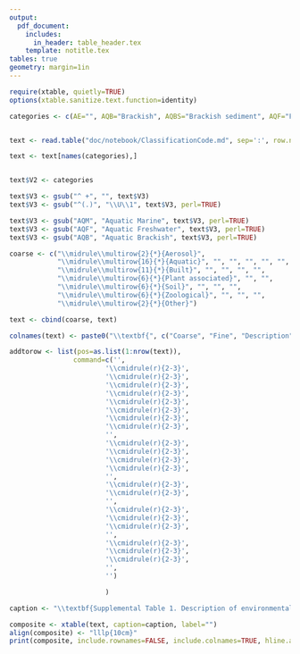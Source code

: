 ```yaml
---
output:
  pdf_document:
    includes:
      in_header: table_header.tex
    template: notitle.tex
tables: true
geometry: margin=1in
---
```


\captionsetup{labelformat=empty}

```r
require(xtable, quietly=TRUE)
options(xtable.sanitize.text.function=identity)

categories <- c(AE="", AQB="Brackish", AQBS="Brackish sediment", AQF="Freshwater", AQFS="Freshwater sediment", AQM="Marine", AQMS="Marine sediment", AQH="Hydrothermal vent", AQI="Ice", AQO="Other", BD="Digesters", BF="Food-associated", BI="Industrial/mining", BP="Pollution associated", BO="Other", PR="Plant root", PS="Plant surface", PO="Other", SA="Agricultural soil", SD="Desert soil", SP="Permafrost", SO="Other", ZV="Vertebrate", ZA="Arthropod", ZN="Other invertebrate", ZO="Other", OT="")


text <- read.table("doc/notebook/ClassificationCode.md", sep=':', row.names=1, stringsAsFactors=FALSE)

text <- text[names(categories),]


text$V2 <- categories

text$V3 <- gsub("^ +", "", text$V3)
text$V3 <- gsub("^(.)", "\\U\\1", text$V3, perl=TRUE)

text$V3 <- gsub("AQM", "Aquatic Marine", text$V3, perl=TRUE)
text$V3 <- gsub("AQF", "Aquatic Freshwater", text$V3, perl=TRUE)
text$V3 <- gsub("AQB", "Aquatic Brackish", text$V3, perl=TRUE)

coarse <- c("\\midrule\\multirow{2}{*}{Aerosol}",
			"\\midrule\\multirow{16}{*}{Aquatic}", "", "", "", "", "", "", "", "",
			"\\midrule\\multirow{11}{*}{Built}", "", "", "", "",
			"\\midrule\\multirow{6}{*}{Plant associated}", "", "",
			"\\midrule\\multirow{6}{*}{Soil}", "", "", "",
			"\\midrule\\multirow{6}{*}{Zoological}", "", "", "",
			"\\midrule\\multirow{2}{*}{Other}")

text <- cbind(coarse, text)

colnames(text) <- paste0("\\textbf{", c("Coarse", "Fine", "Description"), "}")

addtorow <- list(pos=as.list(1:nrow(text)),
				command=c('',
						'\\cmidrule(r){2-3}',
						'\\cmidrule(r){2-3}',
						'\\cmidrule(r){2-3}',
						'\\cmidrule(r){2-3}',
						'\\cmidrule(r){2-3}',
						'\\cmidrule(r){2-3}',
						'\\cmidrule(r){2-3}',
						'\\cmidrule(r){2-3}',
						'',
						'\\cmidrule(r){2-3}',
						'\\cmidrule(r){2-3}',
						'\\cmidrule(r){2-3}',
						'\\cmidrule(r){2-3}',
						'',
						'\\cmidrule(r){2-3}',
						'\\cmidrule(r){2-3}',
						'',
						'\\cmidrule(r){2-3}',
						'\\cmidrule(r){2-3}',
						'\\cmidrule(r){2-3}',
						'',
						'\\cmidrule(r){2-3}',
						'\\cmidrule(r){2-3}',
						'\\cmidrule(r){2-3}',
						'',
						'')

						)

caption <- "\\textbf{Supplemental Table 1. Description of environmental categories and the criteria used to assign sequences to each category.}"

composite <- xtable(text, caption=caption, label="")
align(composite) <- "lllp{10cm}"
print(composite, include.rownames=FALSE, include.colnames=TRUE, hline.after = c(-1, nrow(composite)), comment=FALSE, add.to.row=addtorow, caption.placement = "top", size="footnotesize")
```
